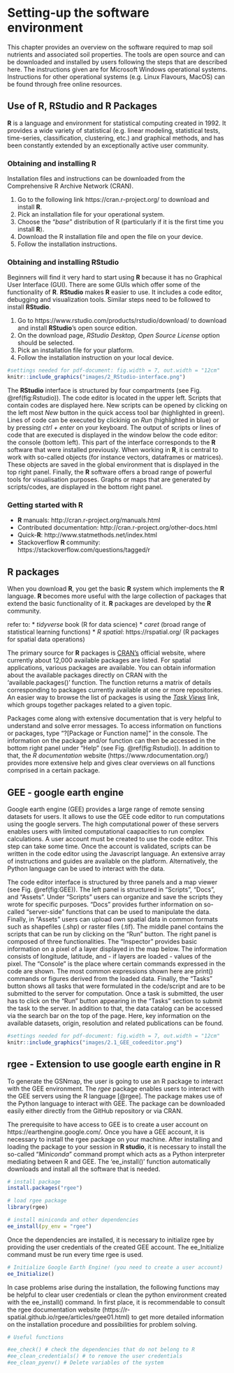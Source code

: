 # Setting-up the software environment

This chapter provides an overview on the software required to map soil nutrients and associated soil properties. The tools are open source and can be downloaded and installed by users following the steps that are described here. The instructions given are for Microsoft Windows operational systems. Instructions for other operational systems (e.g. Linux Flavours, MacOS) can be found through free online resources.

## Use of R, RStudio and R Packages

**R** is a language and environment for statistical computing created in 1992. It provides a wide variety of statistical (e.g. linear modeling, statistical tests, time-series, classification, clustering, etc.) and graphical methods, and has been constantly extended by an exceptionally active user community. 

### Obtaining and installing R

Installation files and instructions can be downloaded from the Comprehensive R Archive Network (CRAN).

1. Go to the following link https://cran.r-project.org/ to download and install **R**. 
2. Pick an installation file for your operational system.
3. Choose the "*base*" distribution of R (particularly if it is the first time you install **R**).
4. Download the R installation file and open the file on your device.
5. Follow the installation instructions.

### Obtaining and installing RStudio

Beginners will find it very hard to start using **R** because it has no Graphical User Interface (GUI). There are some GUIs which offer some of the functionality of **R**. **RStudio** makes **R** easier to use. It includes a code editor, debugging and visualization tools. Similar steps need to be followed to install **RStudio**.

1. Go to https://www.rstudio.com/products/rstudio/download/ to download and install **RStudio**'s open source edition.
2. On the download page, *RStudio Desktop, Open Source License* option should be selected.
3. Pick an installation file for your platform.
4. Follow the installation instruction on your local device.

```r
#settings needed for pdf-document: fig.width = 7, out.width = "12cm"
knitr::include_graphics("images/2_RStudio-interface.png")
```


The **RStudio** interface is structured by four compartments (see Fig. \@ref(fig:Rstudio)). The code editor is located in the upper left. Scripts that contain codes are displayed here. New scripts can be opened by clicking on the left most *New* button in the quick access tool bar (highlighted in green). Lines of code can be executed by clickinig on *Run* (highlighted in blue) or by pressing *ctrl + enter* on your keyboard.
The output of scripts or lines of code that are executed is displayed in the window below the code editor: the console (bottom left). This part of the interface corresponds to the **R** software that were installed previously. 
When working in **R**, it is central to work with so-called objects (for instance vectors, dataframes or matrices). These objects are saved in the global environment that is displayed in the top right panel.
Finally, the **R** software offers a broad range of powerful tools for visualisation purposes. Graphs or maps that are generated by scripts/codes, are displayed in the bottom right panel.

### Getting started with R	

* **R** manuals:                  http://cran.r-project.org/manuals.html
* Contributed documentation:      http://cran.r-project.org/other-docs.html
* Quick-**R**:                    http://www.statmethods.net/index.html
* Stackoverflow **R** community:  https://stackoverflow.com/questions/tagged/r 

## R packages

When you download **R**, you get the basic **R** system which implements the **R** language. **R** becomes more useful with the large collection of packages that extend the basic functionality of it. **R** packages are developed by the **R** community.

refer to: 
* *tidyverse* book (R for data science)
* *caret* (broad range of statistical learning functions)
* *R spatial*: https://rspatial.org/ (R packages for spatial data operations)

The primary source for **R** packages is [CRAN’s](https://cran.r-project.org/) official website, where currently about 12,000 available packages are listed. For spatial applications, various packages are available. You can obtain information about the available packages directly on CRAN with the 'available.packages()' function. The function returns a matrix of details corresponding to packages currently available at one or more repositories. An easier way to browse the list of packages is using the [*Task Views*](https://cran.r-project.org/web/views/) link, which groups together packages related to a given topic. 

Packages come along with extensive documentation that is very helpful to understand and solve error messages. To access information on functions or packages, type "?[Package or Function name]" in the console. The information on the package and/or function can then be accessed in the bottom right panel under "Help" (see Fig. \@ref(fig:Rstudio)). In addition to that, the *R documentation* website (https://www.rdocumentation.org/) provides more extensive help and gives clear overviews on all functions comprised in a certain package.

## GEE - google earth engine

Google earth engine (GEE) provides a large range of remote sensing datasets for users. It allows to use the GEE code editor to run computations using the google servers. The high computational power of these servers enables users with limited computational caapacities to run complex calculations.
A user account must be created to use the code editor. This step can take some time. Once the account is validated, scripts can be written in the code editor using the Javascript language. An extensive array of instructions and guides are available on the platform. Alternatively, the Python language can be used to interact with the data.

The code editor interface is structured by three panels and a map viewer (see Fig. \@ref(fig:GEE)). The left panel is structured in "Scripts", "Docs", and "Assets". Under "Scripts" users can organize and save the scripts they wrote for specific purposes. "Docs" provides further information on so-called "server-side" functions that can be used to manipulate the data. Finally, in "Assets" users can upload own spatial data in common formats such as shapefiles (.shp) or raster files (.tif).
The middle panel contains the scripts that can be run by clicking on the "Run" button.
The right panel is composed of three functionalities. The "Inspector" provides basic information on a pixel of a layer displayed in the map below. The information consists of longitude, latitude, and - if layers are loaded - values of the pixel. The "Console" is the place where certain commands expressed in the code are shown. The most common expressions shown here are print() commands or figures derived from the loaded data. Finally, the "Tasks" button shows all tasks that were formulated in the code/script and are to be submitted to the server for computation. Once a task is submitted, the user has to click on the "Run" button appearing in the "Tasks" section to submit the task to the server.
In addition to that, the data catalog can be accessed via the search bar on the top of the page. Here, key information on the available datasets, origin, resolution and related publications can be found. 


```r
#settings needed for pdf-document: fig.width = 7, out.width = "12cm"
knitr::include_graphics("images/2.1_GEE_codeeditor.png")
```

## rgee - Extension to use google earth engine in R
To generate the GSNmap, the user is going to use an R package to interact with the GEE environment. The *rgee* package enables users to interact with the GEE servers using the R language [@rgee]. The package makes use of the Python language to interact with GEE. The package can be downloaded easily either directly from the GitHub repository or via CRAN.

The prerequisite to have access to GEE is to create a user account on https://earthengine.google.com/. Once you have a GEE account, it is necessary to install the rgee package on your machine. After installing and loading the package to your session in **R studio**, it is necessary to install the so-called "*Miniconda*" command prompt which acts as a Python interpreter mediating between R and GEE. The 'ee_install()' function automatically downloads and install all the software that is needed.

```r

# install package
install.packages("rgee")

# load rgee package
library(rgee)

# install miniconda and other dependencies
ee_install(py_env = "rgee") 
```

Once the dependencies are installed, it is necessary to initialize rgee by providing the user credentials of the created GEE account. The ee_Initialize command must be run every time rgee is used.

```r
# Initialize Google Earth Engine! (you need to create a user account)
ee_Initialize()
```

In case problems arise during the installation, the following functions may be helpful to clear user credentials or clean the python environment created with the ee_install() command. In first place, it is recommendable to consult the rgee documentation website (https://r-spatial.github.io/rgee/articles/rgee01.html) to get more detailed information on the installation procedure and possibilities for problem solving.

```r
# Useful functions

#ee_check() # check the dependencies that do not belong to R
#ee_clean_credentials() # to remove the user credentials
#ee_clean_pyenv() # Delete variables of the system
```
